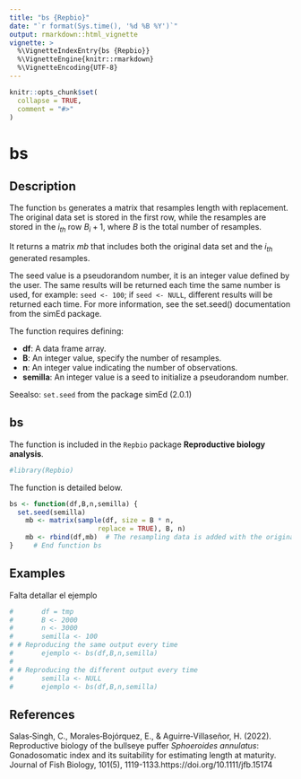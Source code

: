 ```yaml
---
title: "bs {Repbio}"
date: "`r format(Sys.time(), '%d %B %Y')`"
output: rmarkdown::html_vignette
vignette: >
  %\VignetteIndexEntry{bs {Repbio}}
  %\VignetteEngine{knitr::rmarkdown}
  %\VignetteEncoding{UTF-8}
---
```


```r
knitr::opts_chunk$set(
  collapse = TRUE,
  comment = "#>"
)
```

# bs

## Description

The function `bs` generates a matrix that resamples length with replacement.
The original data set is stored in the first row, while the resamples are stored in the $i_{th}$ row $B_{i}+1$, where $B$ is the total number of resamples.

It returns a matrix *mb* that includes both the original data set and the $i_{th}$ generated resamples.


The seed value is a pseudorandom number, it is an integer value defined by the user. The same results will be returned each time the same number is used, for example: `seed <- 100`; if `seed <- NULL`, different results will be returned each time. For more information, see the set.seed() documentation from the simEd package.


The function requires defining:


 * **df**: A data frame array. 
 * **B**: An integer value, specify the number of resamples.
 * **n**: An integer value indicating the number of observations.
 * **semilla**: An integer value is a seed to initialize a pseudorandom number.


Seealso: `set.seed` from the package simEd (2.0.1)


## bs

The function is included in the `Repbio` package **Reproductive biology analysis**.


```r
#library(Repbio)
```


The function is detailed below.

```r
bs <- function(df,B,n,semilla) {
  set.seed(semilla)
    mb <- matrix(sample(df, size = B * n,
                      replace = TRUE), B, n)
    mb <- rbind(df,mb)  # The resampling data is added with the original data
}     # End function bs
```


## Examples

Falta detallar el ejemplo

```r
#       df = tmp
#       B <- 2000
#       n <- 3000
#       semilla <- 100
# # Reproducing the same output every time
#       ejemplo <- bs(df,B,n,semilla)
# 
# # Reproducing the different output every time
#       semilla <- NULL
#       ejemplo <- bs(df,B,n,semilla)
```


## References

Salas‐Singh, C., Morales‐Bojórquez, E., & Aguirre‐Villaseñor, H. (2022). Reproductive biology of the bullseye puffer *Sphoeroides annulatus*: Gonadosomatic index and its suitability for estimating length at maturity. Journal of Fish Biology, 101(5), 1119-1133.https://doi.org/10.1111/jfb.15174
